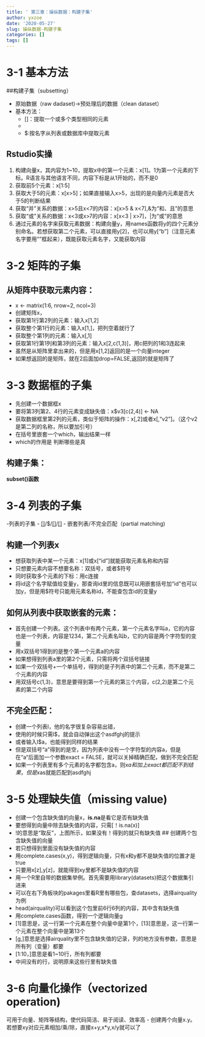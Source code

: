 ```yaml
---
title: ' 第三章：操纵数据：构建子集'
author: yxzoe
date: '2020-05-27'
slug: 操纵数据-构建子集
categories: []
tags: []
---
```

# 3-1 基本方法

##构建子集（subsetting）

- 原始数据（raw dadaset)→预处理后的数据（clean dataset）
- 基本方法：
   - []：提取一个或多个类型相同的元素
   - [[]]:从列表或数据框中提取元素
   - $:按名字从列表或数据库中提取元素
   
## Rstudio实操

1. 构建向量x，其内容为1~10，提取x中的第一个元素：x[1]。1为第一个元素的下标。R语言与其他语言不同，内容下标是从1开始的，而不是0
2. 获取前5个元素：x[1:5]
3. 获取大于5的元素：x[x>5]；如果直接输入x>5，出现的是向量内元素是否大于5的判断结果
4. 获取“并”关系的数据：x>5且x<7的内容：x[x>5 & x<7],&为“和、且”的意思
5. 获取“或”关系的数据：x<3或x>7的内容：x[x<3 | x>7]，|为“或”的意思
6. 通过元素的名字来获取元素数据：构建向量y，用names函数将y的四个元素分别命名。若想获取第二个元素，可以直接用y[2]，也可以用y["b"]（注意元素名字要用“”框起来），既能获取元素名字，又能获取内容


# 3-2 矩阵的子集

## 从矩阵中获取元素内容：

- x <- matrix(1:6, nrow=2, ncol=3)
- 创建矩阵x，
- 获取第1行第2列的元素：输入x[1,2]
- 获取整个第1行的元素：输入x[1,]，把列空着就行了
-	获取整个第1列的元素：输入x[,1]
-	获取第1行第1列和第3列的元素：输入x[2,c(1,3)]，用c把列的1和3连起来
- 虽然是从矩阵里拿出来的，但是用x[1,2]返回的是一个向量integer
- 如果想返回的是矩阵，就在2后面加drop=FALSE,返回的就是矩阵了

# 3-3 数据框的子集
-  先创建一个数据框x
-	 要将第3列第2、4行的元素变成缺失值：x$v3[c(2,4)] <- NA
- 	获取数据框里第2列的元素，类似于矩阵的操作：x[,2]或者x[,"v2"]。（这个v2是第二列的名称，所以要加引号）
-  在括号里嵌套一个which，输出结果一样
- which的作用是 判断哪些是真

## 	构建子集：
**subset()函数**

# 3-4  列表的子集

-列表的子集
	- [[]]/$/[[]][]/[[]][[]]
	- 嵌套列表/不完全匹配（partial matching)
	
##  构建一个列表x
-  想获取列表中某一个元素：x[1]或x["id"]就能获取元素名称和内容
-  只想要元素内容不想要名称：双括号，或者$符号 
-  同时获取多个元素的下标：用c连接
-  将id这个名字赋值给变量y，那查询id里的信息既可以用嵌套括号加“id"也可以加y，但是用$符号只能用元素名称id，不能查包含id的变量y

## 	 如何从列表中获取嵌套的元素：
- 首先创建一个列表。这个列表中有两个元素，第一个元素名字叫a，它的内容也是一个列表，内容是1234，第二个元素名叫b，它的内容是两个字符型的变量
- 用x双括号1得到的是整个第一个元素a的内容
- 如果想得到列表a里的第2个元素，只需将两个双括号链接
- 如果一个双括号+一个单括号，得到的是子列表中的第二个元素，而不是第二个元素的内容
- 用双括号c(1,3)，意思是要得到第一个元素的第三个内容，c(2,2)是第二个元素的第二个内容

## 不完全匹配：
- 创建一个列表l，他的名字很复杂容易出错，
- 使用的时候只需l$，就会自动弹出这个asdfghj的提示
- 或者输入l$a，也能得到同样的结果
- 但是双括号“a”得到的是空，因为列表中没有一个字符型的内容a，但是在“a“后面加一个参数exact = FALSE，就可以关掉精确匹配，做到不完全匹配
- 如果一个列表里有多个元素的名字都包含a，则x$a和加上exact都匹配不到结果，但是x$as就能匹配到asdfghj

# 3-5  处理缺失值（missing value)
- 创建一个包含缺失值的向量x，**is.na**是看它是否有缺失值
- 要想得到向量中除去缺失值的内容，只需[！is.na(x)]
-  !的意思是“取反”，上图所示，如果没有！得到的就只有缺失值
## 创建两个包含缺失值的向量
- 若只想得到里面没有缺失值的内容
- 用complete.cases(x,y)，得到逻辑向量，只有x和y都不是缺失值的位置才是true
- 只要用x[z],y[z]，就能得到xy里都不是缺失值的内容
-  用一个R里自带的数据集举例。首先需要用library(datasets)把这个数据集引进来
-	 可以在右下角板块的pakages里看R里有哪些包，查datasets，选择airquality为例
-	 head(airquality)可以看到这个包里前6行6列的内容，其中含有缺失值
- 用complete.cases函数，得到一个逻辑向量g
- 	 [1]意思是，这一行第一个元素在整个向量中是第1个，[13]意思是，这一行第一个元素在整个向量中是第13个
-	 [g,]意思是选择airquality里不包含缺失值的记录，列的地方没有参数，意思是所有列（变量）都要
-	 [1:10，]意思是看1~10行，所有列都要
- 	 中间没有的行，说明原来这些行里有缺失值

# 3-6  向量化操作（vectorized operation)
可用于向量、矩阵等结构，使代码简洁、易于阅读、效率高
- 创建两个向量x.y。若想要xy对应元素相加/乘/除，直接x+y,x*y,x/y就可以了






